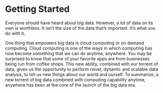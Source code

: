 \mainmatter

# Getting Started

Everyone should have heard about big data. However, a lot of data on its own is worthless. It isn’t the size of the data that’s important. It’s what you do with it. 

One thing that empowers big data is cloud computing or on demand computing. Cloud computing is one of the ways in which computing has now become something that we can do anytime, anywhere. You may be surprised to know that some of your favorite apps are from businesses being run from coffee shops. This new ability, combined with our torrent of data, gives us the opportunity to perform novel, dynamic and scalable data analysis, to tell us new things about our world and ourself. To summarize, a new torrent of big data combined with computing capability anytime, anywhere has been at the core of the launch of the big data era. 